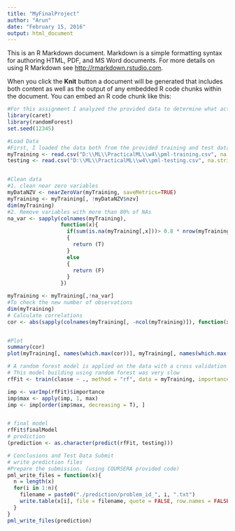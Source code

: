 ```yaml
---
title: "MyFinalProject"
author: "Arun"
date: "February 15, 2016"
output: html_document
---
```


This is an R Markdown document. Markdown is a simple formatting syntax for authoring HTML, PDF, and MS Word documents. For more details on using R Markdown see <http://rmarkdown.rstudio.com>.

When you click the **Knit** button a document will be generated that includes both content as well as the output of any embedded R code chunks within the document. You can embed an R code chunk like this:

```r
#For this assignment I analyzed the provided data to determine what activity an individual perform. To do this I made use of caret and randomForest, this allowed me to generate correct answers for each of the 20 test data cases provided in this assignment. I made use of a seed value for consistent results.
library(caret)
library(randomForest)
set.seed(12345)
```


```r
#Load Data
#First, I loaded the data both from the provided training and test data provided by COURSERA. Some values contained a "#DIV/0!" that I replaced with an NA value
myTraining <- read.csv("D:\\ML\\PracticalML\\w4\\pml-training.csv", na.strings=c("NA","#DIV/0!",""))
testing <- read.csv("D:\\ML\\PracticalML\\w4\\pml-testing.csv", na.strings=c("NA","#DIV/0!",""))


#Clean data
#1. clean near zero variables
myDataNZV <- nearZeroVar(myTraining, saveMetrics=TRUE)
myTraining <- myTraining[, !myDataNZV$nzv]
dim(myTraining)
#2. Remove variables with more than 80% of NAs
na_var <- sapply(colnames(myTraining),
                 function(x){
                   if(sum(is.na(myTraining[,x]))> 0.8 * nrow(myTraining))
                   {
                     return (T)
                   }
                   else
                   {
                     return (F)
                   }
                 })

myTraining <- myTraining[,!na_var]
#To check the new number of observations
dim(myTraining)
# Calculate correlations
cor <- abs(sapply(colnames(myTraining[, -ncol(myTraining)]), function(x) cor(as.numeric(myTraining[, x]), as.numeric(myTraining$classe), method = "spearman")))


#Plot
summary(cor)
plot(myTraining[, names(which.max(cor))], myTraining[, names(which.max(cor[-which.max(cor)]))], col = myTraining$classe, pch = 19, cex = 0.1, xlab = names(which.max(cor)), ylab = names(which.max(cor[-which.max(cor)])))

# A random forest model is applied on the data with a cross validation of 10
# This model building using random forest was very slow
rfFit <- train(classe ~ ., method = "rf", data = myTraining, importance = T, trControl = trainControl(method = "cv", number = 10))

imp <- varImp(rfFit)$importance
imp$max <- apply(imp, 1, max)
imp <- imp[order(imp$max, decreasing = T), ]


# final model
rfFit$finalModel
# prediction
(prediction <- as.character(predict(rfFit, testing)))

# Conclusions and Test Data Submit
# write prediction files
#Prepare the submission. (using COURSERA provided code)
pml_write_files = function(x){
  n = length(x)
  for(i in 1:n){
    filename = paste0("./prediction/problem_id_", i, ".txt")
    write.table(x[i], file = filename, quote = FALSE, row.names = FALSE, col.names = FALSE)
  }
}
pml_write_files(prediction)
```
